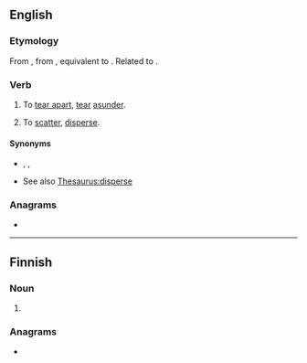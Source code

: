 ==English==

===Etymology===
From {{inh|en|enm|toratten}}, from {{prefix|en|to|}} {{m|enm|ratten||to lacerate, tear}}, equivalent to {{prefix|en|to|rat}}. Related to {{cog|gmh|ratzen||to lacerate, tear}}.

===Verb===
{{en-verb|++}}

# {{lb|en|transitive|obsolete}} To [[tear apart]], [[tear]] [[asunder]].
# {{lb|en|transitive|obsolete}} To [[scatter]], [[disperse]].

====Synonyms====
* {{sense|tear apart}} {{l|en|rend}}, {{l|en|rip to shreds}}, {{l|en|tear to pieces}}
* {{sense|scatter, disperse}} See also [[Thesaurus:disperse]]

===Anagrams===
* {{anagrams|en|a=aortt|Ratto|Tatro|ottar|rotta|tarot|tator|torta|troat}}

----

==Finnish==

===Noun===
{{head|fi|noun form}}

# {{fi-form of|tora|case=nominative|pl=plural}}

===Anagrams===
* {{anagrams|fi|a=aortt|Rotta|ortta|ratot|ratto|rotat|rotta}}
